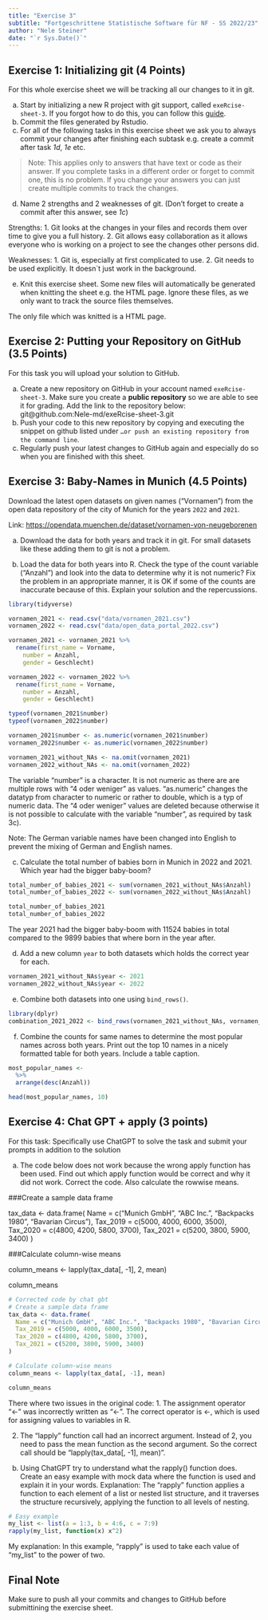 ```yaml
---
title: "Exercise 3"
subtitle: "Fortgeschrittene Statistische Software für NF - SS 2022/23"
author: "Nele Steiner"
date: "`r Sys.Date()`"
---
```


## Exercise 1: Initializing git (4 Points)

For this whole exercise sheet we will be tracking all our changes to it
in git.

a)  Start by initializing a new R project with git support, called
    `exeRcise-sheet-3`. If you forgot how to do this, you can follow
    this
    [guide](https://malikaihle.github.io/Introduction-RStudio-Git-GitHub/rstudio_project.html).
b)  Commit the files generated by Rstudio.
c)  For all of the following tasks in this exercise sheet we ask you to
    always commit your changes after finishing each subtask e.g. create
    a commit after task *1d*, *1e* etc.

> Note: This applies only to answers that have text or code as their
> answer. If you complete tasks in a different order or forget to commit
> one, this is no problem. If you change your answers you can just
> create multiple commits to track the changes.

d)  Name 2 strengths and 2 weaknesses of git. (Don't forget to create a
    commit after this answer, see *1c*)
    
Strengths:
1. Git looks at the changes in your files and records them over time to give you a full history. 
2. Git allows easy collaboration as it allows everyone who is working on a project to see the changes other persons did. 

Weaknesses:
1. Git is, especially at first complicated to use. 
2. Git needs to be used explicitly. It doesn`t just work in the background. 

e)  Knit this exercise sheet. Some new files will automatically be
    generated when knitting the sheet e.g. the HTML page. Ignore these
    files, as we only want to track the source files themselves.
    
The only file which was knitted is a HTML page. 

## Exercise 2: Putting your Repository on GitHub (3.5 Points)

For this task you will upload your solution to GitHub.

a)  Create a new repository on GitHub in your account named
    `exeRcise-sheet-3`. Make sure you create a **public repository** so
    we are able to see it for grading. Add the link to the repository
    below:
    git@github.com:Nele-md/exeRcise-sheet-3.git
b)  Push your code to this new repository by copying and executing the
    snippet on github listed under
    `…or push an existing repository from the command line`.
c)  Regularly push your latest changes to GitHub again and especially do
    so when you are finished with this sheet.

## Exercise 3: Baby-Names in Munich (4.5 Points)

Download the latest open datasets on given names ("Vornamen") from the
open data repository of the city of Munich for the years `2022` and
`2021`.

Link: <https://opendata.muenchen.de/dataset/vornamen-von-neugeborenen>

a)  Download the data for both years and track it in git. For small
    datasets like these adding them to git is not a problem.

b)  Load the data for both years into R. Check the type of the count
    variable ("Anzahl") and look into the data to determine why it is
    not numeric? Fix the problem in an appropriate manner, it is OK if
    some of the counts are inaccurate because of this. Explain your
    solution and the repercussions.
```r
library(tidyverse)

vornamen_2021 <- read.csv("data/vornamen_2021.csv")
vornamen_2022 <- read.csv("data/open_data_portal_2022.csv")

vornamen_2021 <- vornamen_2021 %>% 
  rename(first_name = Vorname,
    number = Anzahl,
    gender = Geschlecht)

vornamen_2022 <- vornamen_2022 %>% 
  rename(first_name = Vorname,
    number = Anzahl,
    gender = Geschlecht)

typeof(vornamen_2021$number)
typeof(vornamen_2022$number)

vornamen_2021$number <- as.numeric(vornamen_2021$number)
vornamen_2022$number <- as.numeric(vornamen_2022$number)

vornamen_2021_without_NAs <- na.omit(vornamen_2021)
vornamen_2022_without_NAs <- na.omit(vornamen_2022)
```
The variable "number" is a character. It is not numeric as there are are multiple rows with "4 oder weniger" as values. 
"as.numeric" changes the datatyp from character to numeric or rather to double, which is a typ of numeric data. 
The "4 oder weniger" values are deleted because otherwise it is not possible to calculate with the variable "number", as required by task 3c). 

Note: The German variable names have been changed into English to prevent the mixing of German and English names. 

c)  Calculate the total number of babies born in Munich in 2022
    and 2021. Which year had the bigger baby-boom?
```r
total_number_of_babies_2021 <- sum(vornamen_2021_without_NAs$Anzahl)
total_number_of_babies_2022 <- sum(vornamen_2022_without_NAs$Anzahl)

total_number_of_babies_2021
total_number_of_babies_2022
```
The year 2021 had the bigger baby-boom with 11524 babies in total compared to the 9899 babies that where born in the year after. 

d)  Add a new column `year` to both datasets which holds the correct
    year for each.
```r
vornamen_2021_without_NAs$year <- 2021
vornamen_2022_without_NAs$year <- 2022
```


e)  Combine both datasets into one using `bind_rows()`.
```r
library(dplyr)
combination_2021_2022 <- bind_rows(vornamen_2021_without_NAs, vornamen_2022_without_NAs)
```

f)  Combine the counts for same names to determine the most popular
    names across both years. Print out the top 10 names in a nicely
    formatted table for both years. Include a table caption.
```r
most_popular_names <- 
  %>% 
  arrange(desc(Anzahl))

head(most_popular_names, 10)
```


## Exercise 4: Chat GPT + apply (3 points)

For this task: Specifically use ChatGPT to solve the task and submit
your prompts in addition to the solution

a)  The code below does not work because the wrong apply function has
    been used. Find out which apply function would be correct and why it
    did not work. Correct the code. Also calculate the rowwise means.

###Create a sample data frame

tax_data \<- data.frame( 
Name = c("Munich GmbH", "ABC Inc.", "Backpacks 1980", "Bavarian Circus"), 
Tax_2019 = c(5000, 4000, 6000, 3500),
Tax_2020 = c(4800, 4200, 5800, 3700), 
Tax_2021 = c(5200, 3800, 5900, 3400) 
)

###Calculate column-wise means

column_means \<- lapply(tax_data\[, -1\], 2, mean)

column_means

```r
# Corrected code by chat gbt
# Create a sample data frame
tax_data <- data.frame(
  Name = c("Munich GmbH", "ABC Inc.", "Backpacks 1980", "Bavarian Circus"),
  Tax_2019 = c(5000, 4000, 6000, 3500),
  Tax_2020 = c(4800, 4200, 5800, 3700),
  Tax_2021 = c(5200, 3800, 5900, 3400)
)

# Calculate column-wise means
column_means <- lapply(tax_data[, -1], mean)

column_means

```
There where two issues in the original code: 
1. The assignment operator "<-" was incorrectly written as "\<-". The correct operator is <-, which is used for assigning values to variables in R.

2. The "lapply" function call had an incorrect argument. Instead of 2, you need to pass the mean function as the second argument. So the correct call should be "lapply(tax_data[, -1], mean)".


b)  Using ChatGPT try to understand what the rapply() function does.
    Create an easy example with mock data where the function is used and
    explain it in your words.
Explanation: The "rapply" function applies a function to each element of a list or nested list structure, and it traverses the structure recursively, applying the function to all levels of nesting.
```r
# Easy example 
my_list <- list(a = 1:3, b = 4:6, c = 7:9)
rapply(my_list, function(x) x^2)
```
My explanation: In this example, "rapply" is used to take each value of "my_list" to the power of two.

## Final Note

Make sure to push all your commits and changes to GitHub before
submittining the exercise sheet.
